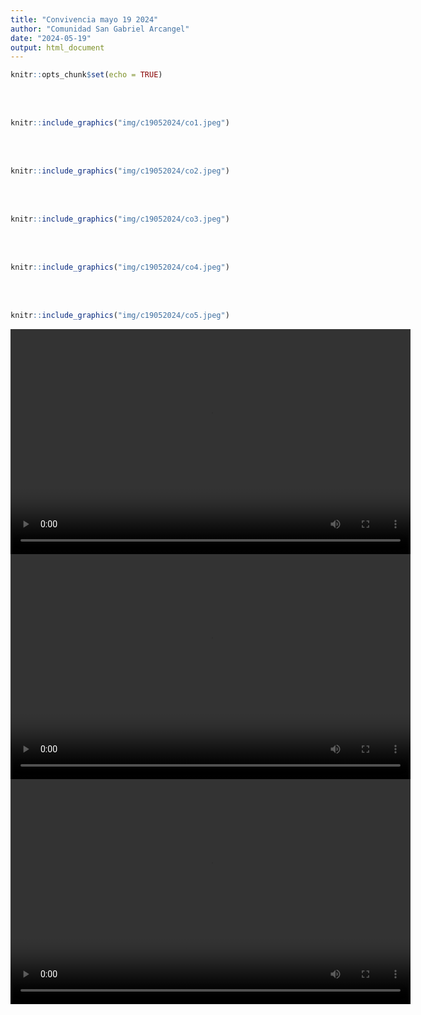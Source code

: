 ```yaml
---
title: "Convivencia mayo 19 2024"
author: "Comunidad San Gabriel Arcangel"
date: "2024-05-19"
output: html_document
---
```


```r
knitr::opts_chunk$set(echo = TRUE)
```

</br></br>

```r
knitr::include_graphics("img/c19052024/co1.jpeg")
```

</br></br>

```r
knitr::include_graphics("img/c19052024/co2.jpeg")
```

</br></br>

```r
knitr::include_graphics("img/c19052024/co3.jpeg")
```


</br></br>

```r
knitr::include_graphics("img/c19052024/co4.jpeg")
```

</br></br>

```r
knitr::include_graphics("img/c19052024/co5.jpeg")
```




<center>
<video src="img/c19052024/v1.mp4" type="video/mp4" controls="controls" width="640" height="360"></video>
</center>


<center>
<video src="img/c19052024/v2.mp4" type="video/mp4" controls="controls" width="640" height="360"></video>
</center>


<center>
<video src="img/c19052024/v3.mp4" type="video/mp4" controls="controls" width="640" height="360"></video>
</center>